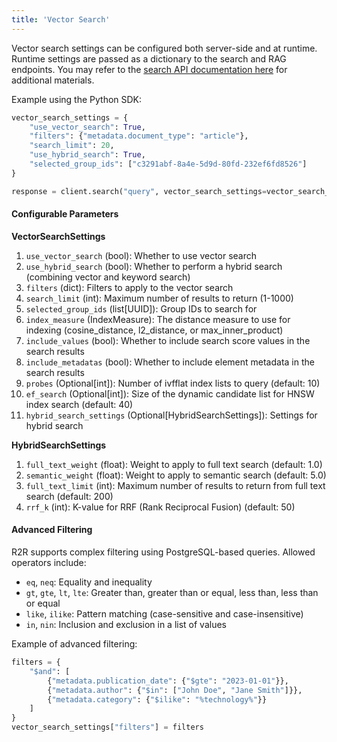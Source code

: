 ```yaml
---
title: 'Vector Search'
---
```


Vector search settings can be configured both server-side and at runtime. Runtime settings are passed as a dictionary to the search and RAG endpoints. You may refer to the [search API documentation here](/api-reference/endpoint/search) for additional materials.


Example using the Python SDK:

```python
vector_search_settings = {
    "use_vector_search": True,
    "filters": {"metadata.document_type": "article"},
    "search_limit": 20,
    "use_hybrid_search": True,
    "selected_group_ids": ["c3291abf-8a4e-5d9d-80fd-232ef6fd8526"]
}

response = client.search("query", vector_search_settings=vector_search_settings)
```

#### Configurable Parameters

**VectorSearchSettings**

1. `use_vector_search` (bool): Whether to use vector search
2. `use_hybrid_search` (bool): Whether to perform a hybrid search (combining vector and keyword search)
3. `filters` (dict): Filters to apply to the vector search
4. `search_limit` (int): Maximum number of results to return (1-1000)
5. `selected_group_ids` (list[UUID]): Group IDs to search for
6. `index_measure` (IndexMeasure): The distance measure to use for indexing (cosine_distance, l2_distance, or max_inner_product)
7. `include_values` (bool): Whether to include search score values in the search results
8. `include_metadatas` (bool): Whether to include element metadata in the search results
9. `probes` (Optional[int]): Number of ivfflat index lists to query (default: 10)
10. `ef_search` (Optional[int]): Size of the dynamic candidate list for HNSW index search (default: 40)
11. `hybrid_search_settings` (Optional[HybridSearchSettings]): Settings for hybrid search

**HybridSearchSettings**

1. `full_text_weight` (float): Weight to apply to full text search (default: 1.0)
2. `semantic_weight` (float): Weight to apply to semantic search (default: 5.0)
3. `full_text_limit` (int): Maximum number of results to return from full text search (default: 200)
4. `rrf_k` (int): K-value for RRF (Rank Reciprocal Fusion) (default: 50)

#### Advanced Filtering

R2R supports complex filtering using PostgreSQL-based queries. Allowed operators include:
- `eq`, `neq`: Equality and inequality
- `gt`, `gte`, `lt`, `lte`: Greater than, greater than or equal, less than, less than or equal
- `like`, `ilike`: Pattern matching (case-sensitive and case-insensitive)
- `in`, `nin`: Inclusion and exclusion in a list of values

Example of advanced filtering:

```python
filters = {
    "$and": [
        {"metadata.publication_date": {"$gte": "2023-01-01"}},
        {"metadata.author": {"$in": ["John Doe", "Jane Smith"]}},
        {"metadata.category": {"$ilike": "%technology%"}}
    ]
}
vector_search_settings["filters"] = filters
```
